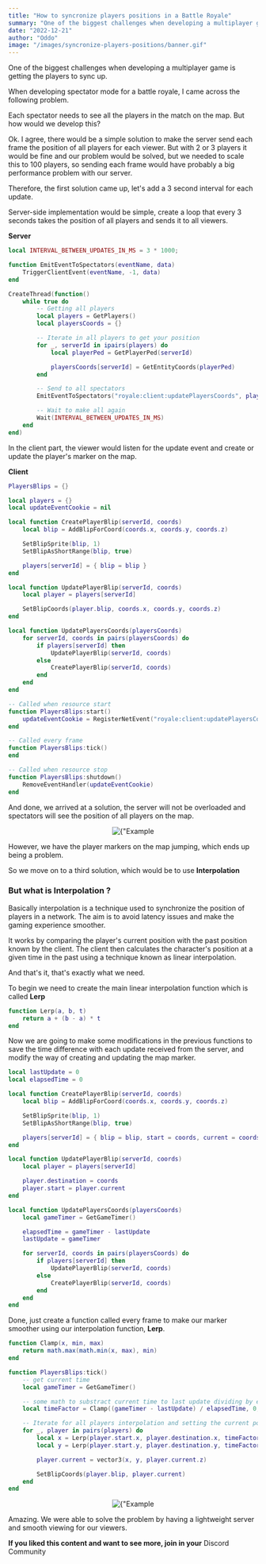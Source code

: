 ```yaml
---
title: "How to syncronize players positions in a Battle Royale"
summary: "One of the biggest challenges when developing a multiplayer game is getting the players to sync up."
date: "2022-12-21"
author: "Oddo"
image: "/images/syncronize-players-positions/banner.gif"
---
```


One of the biggest challenges when developing a multiplayer game is getting the players to sync up.

When developing spectator mode for a battle royale, I came across the following problem.

Each spectator needs to see all the players in the match on the map. But how would we develop this?

Ok. I agree, there would be a simple solution to make the server send each frame the position of all players for each viewer.
But with 2 or 3 players it would be fine and our problem would be solved, but we needed to scale this to 100 players,
so sending each frame would have probably a big performance problem with our server.

Therefore, the first solution came up, let's add a 3 second interval for each update.

Server-side implementation would be simple, create a loop that every 3 seconds takes the position of all players and sends it to all viewers.

**Server**

```lua
local INTERVAL_BETWEEN_UPDATES_IN_MS = 3 * 1000;

function EmitEventToSpectators(eventName, data)
    TriggerClientEvent(eventName, -1, data)
end

CreateThread(function()
    while true do
        -- Getting all players
        local players = GetPlayers()
        local playersCoords = {}

        -- Iterate in all players to get your position
        for _, serverId in ipairs(players) do
            local playerPed = GetPlayerPed(serverId)

            playersCoords[serverId] = GetEntityCoords(playerPed)
        end

        -- Send to all spectators
        EmitEventToSpectators("royale:client:updatePlayersCoords", playersCoords)

        -- Wait to make all again
        Wait(INTERVAL_BETWEEN_UPDATES_IN_MS)
    end
end)
```

In the client part, the viewer would listen for the update event and create or update the player's marker on the map.

**Client**

```lua
PlayersBlips = {}

local players = {}
local updateEventCookie = nil

local function CreatePlayerBlip(serverId, coords)
    local blip = AddBlipForCoord(coords.x, coords.y, coords.z)

    SetBlipSprite(blip, 1)
    SetBlipAsShortRange(blip, true)

    players[serverId] = { blip = blip }
end

local function UpdatePlayerBlip(serverId, coords)
    local player = players[serverId]

    SetBlipCoords(player.blip, coords.x, coords.y, coords.z)
end

local function UpdatePlayersCoords(playersCoords)
    for serverId, coords in pairs(playersCoords) do
        if players[serverId] then
            UpdatePlayerBlip(serverId, coords)
        else
            CreatePlayerBlip(serverId, coords)
        end
    end
end

-- Called when resource start
function PlayersBlips:start()
    updateEventCookie = RegisterNetEvent("royale:client:updatePlayersCoords", UpdatePlayersCoords)
end

-- Called every frame
function PlayersBlips:tick()
end

-- Called when resource stop
function PlayersBlips:shutdown()
    RemoveEventHandler(updateEventCookie)
end
```

And done, we arrived at a solution, the server will not be overloaded and spectators will see the position of all players on the map.

<div align="center">
  <Image
    alt={"Example 1"}
    src={"/images/syncronize-players-positions/example_start.gif"}
    width={600}
    height={600}
    priority
  />
</div>

However, we have the player markers on the map jumping, which ends up being a problem.

So we move on to a third solution, which would be to use **Interpolation**

### But what is Interpolation ?

Basically interpolation is a technique used to synchronize the position of players in a network. The aim is to avoid latency issues and make the gaming experience smoother.

It works by comparing the player's current position with the past position known by the client. The client then calculates the character's position at a given time in the past using a technique known as linear interpolation.

And that's it, that's exactly what we need.

To begin we need to create the main linear interpolation function which is called **Lerp**

```lua
function Lerp(a, b, t)
    return a + (b - a) * t
end
```

Now we are going to make some modifications in the previous functions to save the time difference with each update received from the server, and modify the way of creating and updating the map marker.

```lua
local lastUpdate = 0
local elapsedTime = 0

local function CreatePlayerBlip(serverId, coords)
    local blip = AddBlipForCoord(coords.x, coords.y, coords.z)

    SetBlipSprite(blip, 1)
    SetBlipAsShortRange(blip, true)

    players[serverId] = { blip = blip, start = coords, current = coords, destination = coords }
end

local function UpdatePlayerBlip(serverId, coords)
    local player = players[serverId]

    player.destination = coords
    player.start = player.current
end

local function UpdatePlayersCoords(playersCoords)
    local gameTimer = GetGameTimer()

    elapsedTime = gameTimer - lastUpdate
    lastUpdate = gameTimer

    for serverId, coords in pairs(playersCoords) do
        if players[serverId] then
            UpdatePlayerBlip(serverId, coords)
        else
            CreatePlayerBlip(serverId, coords)
        end
    end
end
```

Done, just create a function called every frame to make our marker smoother using our interpolation function, **Lerp**.

```lua
function Clamp(x, min, max)
    return math.max(math.min(x, max), min)
end

function PlayersBlips:tick()
    -- get current time
    local gameTimer = GetGameTimer()

    -- some math to substract current time to last update dividing by elapsedTime and clamped, to have a bounds
    local timeFactor = Clamp((gameTimer - lastUpdate) / elapsedTime, 0, 1)

    -- Iterate for all players interpolation and setting the current position in map
    for _, player in pairs(players) do
        local x = Lerp(player.start.x, player.destination.x, timeFactor)
        local y = Lerp(player.start.y, player.destination.y, timeFactor)

        player.current = vector3(x, y, player.current.z)

        SetBlipCoords(player.blip, player.current)
    end
end
```

<div align="center">
  <Image
    alt={"Example 2"}
    src={"/images/syncronize-players-positions/example_finished.gif"}
    width={600}
    height={600}
    priority
  />
</div>

Amazing. We were able to solve the problem by having a lightweight server and smooth viewing for our viewers.

**If you liked this content and want to see more, join in your** <Link href="http://discord.fivepunch.io">Discord Community</Link>
